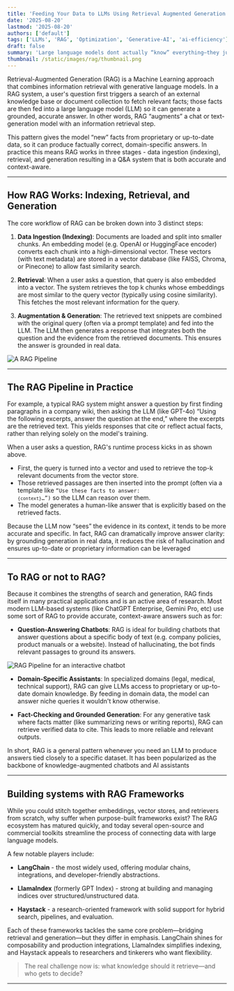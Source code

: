 ```yaml
---
title: 'Feeding Your Data to LLMs Using Retrieval Augmented Generation (RAG)'
date: '2025-08-20'
lastmod: '2025-08-20'
authors: ['default']
tags: ['LLMs', 'RAG', 'Optimization', 'Generative-AI', 'ai-efficiency']
draft: false
summary: 'Large language models dont actually “know” everything—they just predict. Retrieval-Augmented Generation (RAG) changes the game by letting them pull in real knowledge, in real time. Curious how? This blog unpacks RAG, its mechanics, and why it might be the future of intelligent AI systems.'
thumbnail: /static/images/rag/thumbnail.png
---
```


Retrieval-Augmented Generation (RAG) is a Machine Learning approach that combines information retrieval with generative language models. In a RAG system, a user's question first triggers a search of an external knowledge base or document collection to fetch relevant facts; those facts are then fed into a large language model (LLM) so it can generate a grounded, accurate answer. In other words, RAG “augments” a chat or text-generation model with an information retrieval step.

This pattern gives the model “new” facts from proprietary or up-to-date data, so it can produce factually correct, domain-specific answers. In practice this means RAG works in three stages - data ingestion (indexing), retrieval, and generation resulting in a Q&A system that is both accurate and context-aware.

<TOCInline toc={props.toc} />

---

## How RAG Works: Indexing, Retrieval, and Generation

The core workflow of RAG can be broken down into 3 distinct steps:

1. **Data Ingestion (Indexing)**: Documents are loaded and split into smaller chunks. An embedding model (e.g. OpenAI or HuggingFace encoder) converts each chunk into a high-dimensional vector. These vectors (with text metadata) are stored in a vector database (like FAISS, Chroma, or Pinecone) to allow fast similarity search.

2. **Retrieval**: When a user asks a question, that query is also embedded into a vector. The system retrieves the top k chunks whose embeddings are most similar to the query vector (typically using cosine similarity). This fetches the most relevant information for the query.

3. **Augmentation & Generation**: The retrieved text snippets are combined with the original query (often via a prompt template) and fed into the LLM. The LLM then generates a response that integrates both the question and the evidence from the retrieved documents. This ensures the answer is grounded in real data.

![A RAG Pipeline](/static/images/rag/rag.png)

---

## The RAG Pipeline in Practice

For example, a typical RAG system might answer a question by first finding paragraphs in a company wiki, then asking the LLM (like GPT-4o) “Using the following excerpts, answer the question at the end,” where the excerpts are the retrieved text. This yields responses that cite or reflect actual facts, rather than relying solely on the model's training.

When a user asks a question, RAG's runtime process kicks in as shown above.

- First, the query is turned into a vector and used to retrieve the top-k relevant documents from the vector store.
- Those retrieved passages are then inserted into the prompt (often via a template like <code>“Use these facts to answer: `{context}`…”)</code> so the LLM can reason over them.
- The model generates a human-like answer that is explicitly based on the retrieved facts.

Because the LLM now “sees” the evidence in its context, it tends to be more accurate and specific. In fact, RAG can dramatically improve answer clarity: by grounding generation in real data, it reduces the risk of hallucination and ensures up-to-date or proprietary information can be leveraged

---

## To RAG or not to RAG?

Because it combines the strengths of search and generation, RAG finds itself in many practical applications and is an active area of research. Most modern LLM-based systems (like ChatGPT Enterprise, Gemini Pro, etc) use some sort of RAG to provide accurate, context-aware answers such as for:

- **Question-Answering Chatbots**: RAG is ideal for building chatbots that answer questions about a specific body of text (e.g. company policies, product manuals or a website). Instead of hallucinating, the bot finds relevant passages to ground its answers.

![RAG Pipeline for an interactive chatbot](/static/images/rag/chatbot.png)

- **Domain-Specific Assistants**: In specialized domains (legal, medical, technical support), RAG can give LLMs access to proprietary or up-to-date domain knowledge. By feeding in domain data, the model can answer niche queries it wouldn't know otherwise.

- **Fact-Checking and Grounded Generation**: For any generative task where facts matter (like summarizing news or writing reports), RAG can retrieve verified data to cite. This leads to more reliable and relevant outputs.

In short, RAG is a general pattern whenever you need an LLM to produce answers tied closely to a specific dataset. It has been popularized as the backbone of knowledge-augmented chatbots and AI assistants

---

## Building systems with RAG Frameworks

While you could stitch together embeddings, vector stores, and retrievers from scratch, why suffer when purpose-built frameworks exist? The RAG ecosystem has matured quickly, and today several open-source and commercial toolkits streamline the process of connecting data with large language models.

A few notable players include:

- **LangChain** - the most widely used, offering modular chains, integrations, and developer-friendly abstractions.

- **LlamaIndex** (formerly GPT Index) - strong at building and managing indices over structured/unstructured data.

- **Haystack** - a research-oriented framework with solid support for hybrid search, pipelines, and evaluation.

Each of these frameworks tackles the same core problem—bridging retrieval and generation—but they differ in emphasis. LangChain shines for composability and production integrations, LlamaIndex simplifies indexing, and Haystack appeals to researchers and tinkerers who want flexibility.

> The real challenge now is: what knowledge should it retrieve—and who gets to decide?

---
